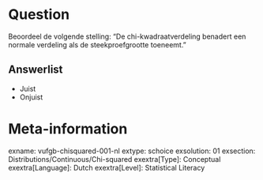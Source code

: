 Question
========
Beoordeel de volgende stelling: "De chi-kwadraatverdeling benadert een normale verdeling als de steekproefgrootte toeneemt."

Answerlist
----------
* Juist
* Onjuist

Meta-information
================
exname: vufgb-chisquared-001-nl
extype: schoice
exsolution: 01
exsection: Distributions/Continuous/Chi-squared
exextra[Type]: Conceptual
exextra[Language]: Dutch
exextra[Level]: Statistical Literacy